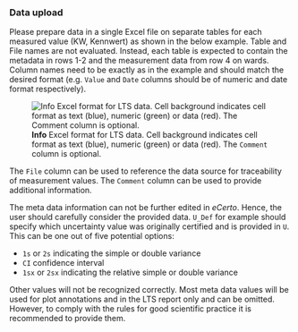 ### Data upload

Please prepare data in a single Excel file on separate tables for each measured value (KW, 
Kennwert) as shown in the below example. Table and File names are not evaluated. Instead, 
each table is expected to contain the metadata in rows 1-2 and the measurement data from 
row 4 on wards. Column names need to be exactly as in the example and should match the 
desired format (e.g. `Value` and `Date` columns should be of numeric and date format 
respectively).

![**Info** Excel format for LTS data. Cell background indicates cell format as text (blue), numeric (green) or data (red). The `Comment` column is optional.](fig/L_Modul_Import.png)

The `File` column can be used to reference the data source for traceability of measurement
values. The `Comment` column can be used to provide additional information.

The meta data information can not be further edited in *eCerto*. Hence, the user should carefully
consider the provided data. `U_Def` for example should specify which uncertainty value was
originally certified and is provided in `U`. This can be one out of five potential options:

- `1s` or `2s` indicating the simple or double variance
- `CI` confidence interval
- `1sx` or `2sx` indicating the relative simple or double variance

Other values will not be recognized correctly. Most meta data values will be used for plot
annotations and in the LTS report only and can be omitted. However, to comply with the rules
for good scientific practice it is recommended to provide them.